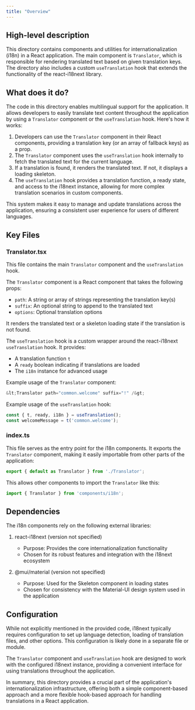 ```yaml
---
title: "Overview"
---
```


## High-level description
This directory contains components and utilities for internationalization (i18n) in a React application. The main component is `Translator`, which is responsible for rendering translated text based on given translation keys. The directory also includes a custom `useTranslation` hook that extends the functionality of the react-i18next library.

## What does it do?
The code in this directory enables multilingual support for the application. It allows developers to easily translate text content throughout the application by using a `Translator` component or the `useTranslation` hook. Here's how it works:

1. Developers can use the `Translator` component in their React components, providing a translation key (or an array of fallback keys) as a prop.
2. The `Translator` component uses the `useTranslation` hook internally to fetch the translated text for the current language.
3. If a translation is found, it renders the translated text. If not, it displays a loading skeleton.
4. The `useTranslation` hook provides a translation function, a ready state, and access to the i18next instance, allowing for more complex translation scenarios in custom components.

This system makes it easy to manage and update translations across the application, ensuring a consistent user experience for users of different languages.

## Key Files

### Translator.tsx
This file contains the main `Translator` component and the `useTranslation` hook. 

The `Translator` component is a React component that takes the following props:
- `path`: A string or array of strings representing the translation key(s)
- `suffix`: An optional string to append to the translated text
- `options`: Optional translation options

It renders the translated text or a skeleton loading state if the translation is not found.

The `useTranslation` hook is a custom wrapper around the react-i18next `useTranslation` hook. It provides:
- A translation function `t`
- A `ready` boolean indicating if translations are loaded
- The `i18n` instance for advanced usage

Example usage of the `Translator` component:

```jsx
&lt;Translator path="common.welcome" suffix="!" /&gt;
```

Example usage of the `useTranslation` hook:

```jsx
const { t, ready, i18n } = useTranslation();
const welcomeMessage = t('common.welcome');
```

### index.ts
This file serves as the entry point for the i18n components. It exports the `Translator` component, making it easily importable from other parts of the application:

```javascript
export { default as Translator } from './Translator';
```

This allows other components to import the `Translator` like this:

```javascript
import { Translator } from 'components/i18n';
```

## Dependencies
The i18n components rely on the following external libraries:

1. react-i18next (version not specified)
   - Purpose: Provides the core internationalization functionality
   - Chosen for its robust features and integration with the i18next ecosystem

2. @mui/material (version not specified)
   - Purpose: Used for the Skeleton component in loading states
   - Chosen for consistency with the Material-UI design system used in the application

## Configuration
While not explicitly mentioned in the provided code, i18next typically requires configuration to set up language detection, loading of translation files, and other options. This configuration is likely done in a separate file or module.

The `Translator` component and `useTranslation` hook are designed to work with the configured i18next instance, providing a convenient interface for using translations throughout the application.

In summary, this directory provides a crucial part of the application's internationalization infrastructure, offering both a simple component-based approach and a more flexible hook-based approach for handling translations in a React application.